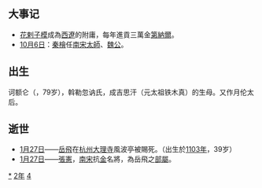 {{yearTOC|1142|西夏'''[[大庆_(夏仁宗)|大庆]]四年'''；金'''[[皇統|皇統]]二年'''；西辽'''[[康國_(西遼)|康國]]九年'''；南宋'''[[紹興_(南宋)|紹興]]十二年'''；大理'''[[廣運_(大理)|廣運]]五年'''；越南'''[[大定_(越南)|大定]]三年'''；日本'''[[永治_(日本)|永治]]二年'''，'''[[康治|康治]]元年'''}}
== 大事记 ==
*[[花剌子模|花剌子模]]成為[[西遼|西遼]]的附庸，每年進貢三萬金[[第納爾|第納爾]]。
*[[10月6日|10月6日]]：[[秦檜|秦檜]]任[[南宋|南宋]][[太師|太師]]、[[魏公|魏公]]。

== 出生 ==
诃额仑（{{bd|1142年||1221年|}}，79岁），斡勒忽讷氏，成吉思汗（元太祖铁木真）的生母。又作月伦太后。

== 逝世 ==
{{Wikisource year mention}}
*[[1月27日|1月27日]]——[[岳飞|岳飛]]在[[杭州市|杭州]][[大理寺|大理寺]]風波亭被賜死。（出生於[[1103年|1103年]]，39岁）
*[[1月27日|1月27日]]——[[張憲|張憲]]，[[南宋|南宋]]抗[[金|金]]名將，為岳飛之[[部屬|部屬]]。

[[Category:1142年|*]]
[[Category:1140年代|2年]]
[[Category:12世纪各年|4]]